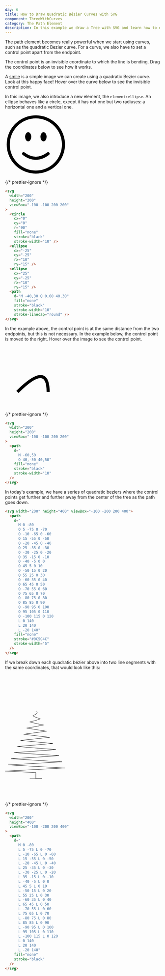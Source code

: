 ```yaml
---
day: 6
title: How to Draw Quadratic Bézier Curves with SVG
component: ThreeWithCurves
category: The Path Element
description: In this example we draw a Tree with SVG and learn how to draw quadratic bézier curves.
---
```



The [path](/svg/basic-path) element becomes really powerful when we start using curves, such as the quadratic Bezier curve. For a curve, we also have to set a control point apart from the endpoint.

The control point is an invisible coordinate to which the line is bending. Drag the coordinates below to see how it works.

<QuadraticBezier client:load />

A [smile](/smile) is a simple image we can create using a quadratic Bezier curve. Look at this happy face! Hover over the curve below to see the invisible control point.

In this image, we also introduce a new element, the `element:ellipse`. An ellipse behaves like a circle, except it has not one but two radiuses: a horizontal one and a vertical one.

<Example>

<SVG width="200" height="200" viewBox="-100 -100 200 200">
  <Circle
    cx="0"
    cy="0"
    r="90"
    fill="none"
    stroke="black"
    stroke-width="10"
    data-element-id="circle-1"
  />
  <Ellipse cx="-25" cy="-25" rx="10" ry="15" data-element-id="ellipse-1" />
  <Ellipse cx="25" cy="-25" rx="10" ry="15" data-element-id="ellipse-2" />
  <Path
    d="M -40,30 Q 0,60 40,30"
    fill="none"
    stroke="black"
    stroke-width="10"
    stroke-linecap="round"
    data-element-id="path-1"
  />
</SVG>

{/* prettier-ignore */}
```html
<svg 
  width="200"
  height="200"
  viewBox="-100 -100 200 200"
>
  <circle
    cx="0"
    cy="0"
    r="90"
    fill="none"
    stroke="black"
    stroke-width="10" />
  <ellipse 
    cx="-25" 
    cy="-25" 
    rx="10" 
    ry="15" />
  <ellipse 
    cx="25" 
    cy="-25" 
    rx="10" 
    ry="15" />
  <path
    d="M -40,30 Q 0,60 40,30"
    fill="none"
    stroke="black"
    stroke-width="10"
    stroke-linecap="round" />
</svg>
```

</Example>

In the example above, the control point is at the same distance from the two endpoints, but this is not necessary. In the example below, the control point is moved to the right. Hover over the image to see the control point.

<Example>

<SVG width="200" height="200" viewBox="-100 -100 200 200">
  <Path
    d="M -60,50 Q 40,-50 40,50"
    fill="none"
    stroke="black"
    stroke-width="10"
    data-element-id="path-1"
  />
</SVG>

{/* prettier-ignore */}
```html
<svg 
  width="200"
  height="200"
  viewBox="-100 -100 200 200"
>
  <path 
    d="
      M -60,50 
      Q 40,-50 40,50" 
    fill="none"
    stroke="black"
    stroke-width="10"
  />
</svg>
```

</Example>

In today's example, we have a series of quadratic beziers where the control points get further and further away from the center of the tree as the path goes down.

<Final>

```html
<svg width="200" height="400" viewBox="-100 -200 200 400">
  <path
    d="
      M 0 -80
      Q 5 -75 0 -70
      Q -10 -65 0 -60
      Q 15 -55 0 -50
      Q -20 -45 0 -40
      Q 25 -35 0 -30
      Q -30 -25 0 -20
      Q 35 -15 0 -10
      Q -40 -5 0 0
      Q 45 5 0 10
      Q -50 15 0 20
      Q 55 25 0 30
      Q -60 35 0 40
      Q 65 45 0 50
      Q -70 55 0 60
      Q 75 65 0 70
      Q -80 75 0 80
      Q 85 85 0 90
      Q -90 95 0 100
      Q 95 105 0 110
      Q -100 115 0 120
      L 0 140
      L 20 140
      L -20 140"
    fill="none"
    stroke="#0C5C4C"
    stroke-width="5"
  />
</svg>
```

</Final>

If we break down each quadratic bézier above into two line segments with the same coordinates, that would look like this:

<Example>

<SVG width="200" height="400" viewBox="-100 -200 200 400">
  <Path
    d="
      M 0 -80
      L 5 -75 L 0 -70
      L -10 -65 L 0 -60
      L 15 -55 L 0 -50
      L -20 -45 L 0 -40
      L 25 -35 L 0 -30
      L -30 -25 L 0 -20
      L 35 -15 L 0 -10
      L -40 -5 L 0 0
      L 45 5 L 0 10
      L -50 15 L 0 20
      L 55 25 L 0 30
      L -60 35 L 0 40
      L 65 45 L 0 50
      L -70 55 L 0 60
      L 75 65 L 0 70
      L -80 75 L 0 80
      L 85 85 L 0 90
      L -90 95 L 0 100
      L 95 105 L 0 110
      L -100 115 L 0 120
      L 0 140
      L 20 140
      L -20 140"
    fill="none"
    stroke="black"
    data-element-id="path-1"
  />
</SVG>

{/* prettier-ignore */}
```html
<svg 
  width="200"
  height="400"
  viewBox="-100 -200 200 400"
>
  <path 
    d="
      M 0 -80
      L 5 -75 L 0 -70
      L -10 -65 L 0 -60
      L 15 -55 L 0 -50
      L -20 -45 L 0 -40
      L 25 -35 L 0 -30
      L -30 -25 L 0 -20
      L 35 -15 L 0 -10
      L -40 -5 L 0 0
      L 45 5 L 0 10
      L -50 15 L 0 20
      L 55 25 L 0 30
      L -60 35 L 0 40
      L 65 45 L 0 50
      L -70 55 L 0 60
      L 75 65 L 0 70
      L -80 75 L 0 80
      L 85 85 L 0 90
      L -90 95 L 0 100
      L 95 105 L 0 110
      L -100 115 L 0 120
      L 0 140
      L 20 140
      L -20 140"
    fill="none"
    stroke="black"
  />
</svg>
```

</Example>
